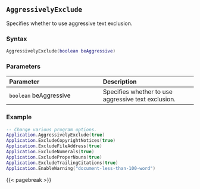 
## `AggressivelyExclude`

Specifies whether to use aggressive text exclusion.

### Syntax {-}

``` .lua
AggressivelyExclude(boolean beAggressive)
```

### Parameters {-}

**Parameter** | **Description**
| :-- | :-- |
`boolean` beAggressive | Specifies whether to use aggressive text exclusion.

### Example {-}

``` .lua
-- Change various program options.
Application.AggressivelyExclude(true)
Application.ExcludeCopyrightNotices(true)
Application.ExcludeFileAddress(true)
Application.ExcludeNumerals(true)
Application.ExcludeProperNouns(true)
Application.ExcludeTrailingCitations(true)
Application.EnableWarning("document-less-than-100-word")
```

{{< pagebreak >}}
